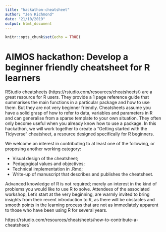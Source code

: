 ```yaml
---
title: "hackathon-cheatsheet"
author: "Jen Richmond"
date: "21/10/2019"
output: html_document
---
```


```r
knitr::opts_chunk$set(echo = TRUE)
```

# AIMOS hackathon: Develop a beginner friendly cheatsheet for R learners

RStudio cheatsheets (https://rstudio.com/resources/cheatsheets/) are a great resource for R users. They provide a 1 page reference guide that summarises the main functions in a particular package and how to use them. But they are not very beginner friendly. Cheatsheets assume you have a solid grasp of how to refer to data, variables and parameters in R and can generalise from a sparse template to your own situation. They often only become useful when you already know how to use a package. In this hackathon, we will work together to create a “Getting started with the Tidyverse” cheatsheet, a resource designed specifically for R beginners. 

We welcome an interest in contributing to at least one of the following, or proposing another working category: 

- Visual design of the cheatsheet; 
- Pedagogical values and objectives; 
- Technical implementation in .Rmd;
- Write-up of manuscript that describes and publishes the cheatsheet.

Advanced knowledge of R is not required; merely an interest in the kind of problems you would like to use R to solve. Attendees of the associated workshop, Let’s start at the very beginning, are warmly invited to bring insights from their recent introduction to R, as there will be obstacles and smooth points in the learning process that are not as immediately apparent to those who have been using R for several years.  

https://rstudio.com/resources/cheatsheets/how-to-contribute-a-cheatsheet/
